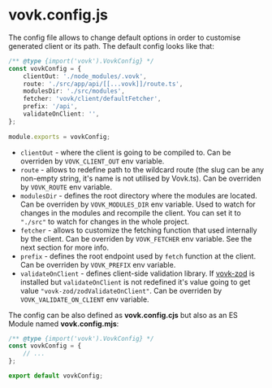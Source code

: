 
# vovk.config.js

The config file allows to change default options in order to customise generated client or its path. The default config looks like that: 

```ts
/** @type {import('vovk').VovkConfig} */
const vovkConfig = {
    clientOut: './node_modules/.vovk',
    route: './src/app/api/[[...vovk]]/route.ts',
    modulesDir: './src/modules',
    fetcher: 'vovk/client/defaultFetcher',
    prefix: '/api',
    validateOnClient: '',
};
                                                                        
module.exports = vovkConfig;
```

- `clientOut` - where the client is going to be compiled to. Can be overriden by `VOVK_CLIENT_OUT` env variable.
- `route` - allows to redefine path to the wildcard route (the slug can be any non-empty string, it's name is not utilised by Vovk.ts). Can be overriden by `VOVK_ROUTE` env variable.
- `modulesDir` - defines the root directory where the modules are located. Can be overriden by `VOVK_MODULES_DIR` env variable. Used to watch for changes in the modules and recompile the client. You can set it to `"./src"` to watch for changes in the whole project.
- `fetcher` - allows to customize the fetching function that used internally by the client. Can be overriden by `VOVK_FETCHER` env variable. See the next section for more info. 
- `prefix` - defines the root endpoint used by `fetch` function at the client. Can be overriden by `VOVK_PREFIX` env variable.
- `validateOnClient` - defines client-side validation library. If [vovk-zod](https://github.com/finom/vovk-zod) is installed but `validateOnClient` is not redefined it's value going to get value `"vovk-zod/zodValidateOnClient"`. Can be overriden by `VOVK_VALIDATE_ON_CLIENT` env variable.

The config can be also defined as **vovk.config.cjs** but also as an ES Module named **vovk.config.mjs**:

```ts
/** @type {import('vovk').VovkConfig} */
const vovkConfig = {
    // ...
};

export default vovkConfig;
```